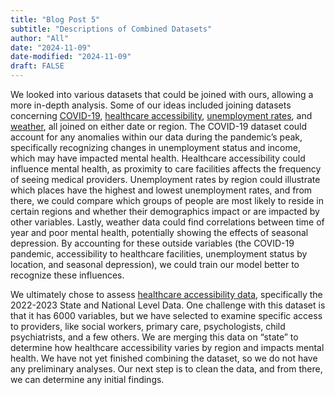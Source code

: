 ```yaml
---
title: "Blog Post 5"
subtitle: "Descriptions of Combined Datasets"
author: "All"
date: "2024-11-09"
date-modified: "2024-11-09"
draft: FALSE
---
```


We looked into various datasets that could be joined with ours, allowing a more in-depth analysis. Some of our ideas included joining datasets concerning [COVID-19](https://covid.cdc.gov/covid-data-tracker/#datatracker-home), [healthcare accessibility](https://data.hrsa.gov/data/download), [unemployment rates](https://www.bls.gov/data/#unemployment), and [weather](https://www.ncei.noaa.gov/cdo-web/datasets), all joined on either date or region. The COVID-19 dataset could account for any anomalies within our data during the pandemic’s peak, specifically recognizing changes in unemployment status and income, which may have impacted mental health. Healthcare accessibility could influence mental health, as proximity to care facilities affects the frequency of seeing medical providers. Unemployment rates by region could illustrate which places have the highest and lowest unemployment rates, and from there, we could compare which groups of people are most likely to reside in certain regions and whether their demographics impact or are impacted by other variables. Lastly, weather data could find correlations between time of year and poor mental health, potentially showing the effects of seasonal depression. By accounting for these outside variables (the COVID-19 pandemic, accessibility to healthcare facilities, unemployment status by location, and seasonal depression), we could train our model better to recognize these influences.

We ultimately chose to assess [healthcare accessibility data](https://data.hrsa.gov/DataDownload/AHRF/AHRF_SN_User%20Tech.zip), specifically the 2022-2023 State and National Level Data. One challenge with this dataset is that it has 6000 variables, but we have selected to examine specific access to providers, like social workers, primary care, psychologists, child psychiatrists, and a few others. We are merging this data on “state” to determine how healthcare accessibility varies by region and impacts mental health. We have not yet finished combining the dataset, so we do not have any preliminary analyses. Our next step is to clean the data, and from there, we can determine any initial findings.